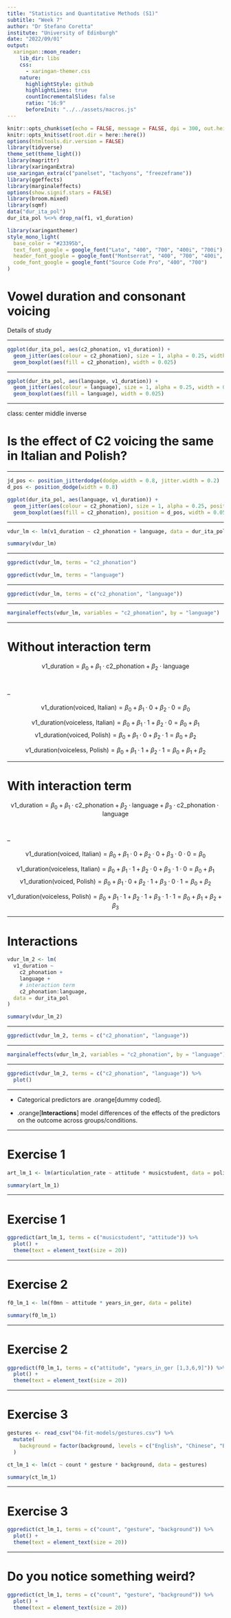 ```yaml
---
title: "Statistics and Quantitative Methods (S1)"
subtitle: "Week 7"
author: "Dr Stefano Coretta"
institute: "University of Edinburgh"
date: "2022/09/01"
output:
  xaringan::moon_reader:
    lib_dir: libs
    css:
      - xaringan-themer.css
    nature:
      highlightStyle: github
      highlightLines: true
      countIncrementalSlides: false
      ratio: "16:9"
      beforeInit: "../../assets/macros.js"
---
```


```r
knitr::opts_chunk$set(echo = FALSE, message = FALSE, dpi = 300, out.height = "500px", fig.align = "center")
knitr::opts_knit$set(root.dir = here::here())
options(htmltools.dir.version = FALSE)
library(tidyverse)
theme_set(theme_light())
library(magrittr)
library(xaringanExtra)
use_xaringan_extra(c("panelset", "tachyons", "freezeframe"))
library(ggeffects)
library(marginaleffects)
options(show.signif.stars = FALSE)
library(broom.mixed)
library(sqmf)
data("dur_ita_pol")
dur_ita_pol %<>% drop_na(f1, v1_duration)
```

```r
library(xaringanthemer)
style_mono_light(
  base_color = "#23395b",
  text_font_google = google_font("Lato", "400", "700", "400i", "700i"),
  header_font_google = google_font("Montserrat", "400", "700", "400i", "700i"),
  code_font_google = google_font("Source Code Pro", "400", "700")
)
```

# Vowel duration and consonant voicing

Details of study

---

```r
ggplot(dur_ita_pol, aes(c2_phonation, v1_duration)) +
  geom_jitter(aes(colour = c2_phonation), size = 1, alpha = 0.25, width = 0.2) +
  geom_boxplot(aes(fill = c2_phonation), width = 0.025)
```

---

```r
ggplot(dur_ita_pol, aes(language, v1_duration)) +
  geom_jitter(aes(colour = language), size = 1, alpha = 0.25, width = 0.2) +
  geom_boxplot(aes(fill = language), width = 0.025)
```

---

class: center middle inverse

# Is the effect of C2 voicing the same in Italian and Polish?

---

```r
jd_pos <- position_jitterdodge(dodge.width = 0.8, jitter.width = 0.2)
d_pos <- position_dodge(width = 0.8)

ggplot(dur_ita_pol, aes(language, v1_duration)) +
  geom_jitter(aes(colour = c2_phonation), size = 1, alpha = 0.25, position = jd_pos) +
  geom_boxplot(aes(fill = c2_phonation), position = d_pos, width = 0.05)
```

---

```r
vdur_lm <- lm(v1_duration ~ c2_phonation + language, data = dur_ita_pol)

summary(vdur_lm)
```

---

```r
ggpredict(vdur_lm, terms = "c2_phonation")
```

```r
ggpredict(vdur_lm, terms = "language")
```

---

```r
ggpredict(vdur_lm, terms = c("c2_phonation", "language"))
```

---

```r
marginaleffects(vdur_lm, variables = "c2_phonation", by = "language")
```


---

# Without interaction term

$$\text{v1_duration} = \beta_0 + \beta_1 \cdot \text{c2_phonation} + \beta_2 \cdot \text{language}$$

<br>

--

$$\text{v1_duration(voiced, Italian)} = \beta_0 + \beta_1 \cdot 0 + \beta_2 \cdot 0 = \beta_0$$

$$\text{v1_duration(voiceless, Italian)} = \beta_0 + \beta_1 \cdot 1 + \beta_2 \cdot 0 = \beta_0 + \beta_1$$
$$\text{v1_duration(voiced, Polish)} = \beta_0 + \beta_1 \cdot 0 + \beta_2 \cdot 1 = \beta_0 + \beta_2$$

$$\text{v1_duration(voiceless, Polish)} = \beta_0 + \beta_1 \cdot 1 + \beta_2 \cdot 1 = \beta_0 + \beta_1 + \beta_2$$

---

# With interaction term

$$\text{v1_duration} = \beta_0 + \beta_1 \cdot \text{c2_phonation} + \beta_2 \cdot \text{language} + \beta_3 \cdot \text{c2_phonation} \cdot \text{language}$$

<br>

--

$$\text{v1_duration(voiced, Italian)} = \beta_0 + \beta_1 \cdot 0 + \beta_2 \cdot 0 + \beta_3 \cdot 0 \cdot 0= \beta_0$$

$$\text{v1_duration(voiceless, Italian)} = \beta_0 + \beta_1 \cdot 1 + \beta_2 \cdot 0 + \beta_3 \cdot 1 \cdot 0 = \beta_0 + \beta_1$$
$$\text{v1_duration(voiced, Polish)} = \beta_0 + \beta_1 \cdot 0 + \beta_2 \cdot 1 + \beta_3 \cdot 0 \cdot 1 = \beta_0 + \beta_2$$

$$\text{v1_duration(voiceless, Polish)} = \beta_0 + \beta_1 \cdot 1 + \beta_2 \cdot 1 + \beta_3 \cdot 1 \cdot 1 = \beta_0 + \beta_1 + \beta_2 + \beta_3$$


---

# Interactions

```r
vdur_lm_2 <- lm(
  v1_duration ~ 
    c2_phonation + 
    language + 
    # interaction term
    c2_phonation:language,
  data = dur_ita_pol
)

summary(vdur_lm_2)
```

---

```r
ggpredict(vdur_lm_2, terms = c("c2_phonation", "language"))
```

---

```r
marginaleffects(vdur_lm_2, variables = "c2_phonation", by = "language")
```

---

```r
ggpredict(vdur_lm_2, terms = c("c2_phonation", "language")) %>%
  plot()
```

---


* Categorical predictors are .orange[dummy coded].

* .orange[**Interactions**] model differences of the effects of the predictors on the outcome across groups/conditions.

---

# Exercise 1

```r
art_lm_1 <- lm(articulation_rate ~ attitude * musicstudent, data = polite)

summary(art_lm_1)
```

---

# Exercise 1

```r
ggpredict(art_lm_1, terms = c("musicstudent", "attitude")) %>%
  plot() +
  theme(text = element_text(size = 20))
```

---

# Exercise 2

```r
f0_lm_1 <- lm(f0mn ~ attitude * years_in_ger, data = polite)

summary(f0_lm_1)
```

---

# Exercise 2

```r
ggpredict(f0_lm_1, terms = c("attitude", "years_in_ger [1,3,6,9]")) %>%
  plot() +
  theme(text = element_text(size = 20))
```

---

# Exercise 3

```r
gestures <- read_csv("04-fit-models/gestures.csv") %>%
  mutate(
    background = factor(background, levels = c("English", "Chinese", "Bengali"))
  )

ct_lm_1 <- lm(ct ~ count * gesture * background, data = gestures)

summary(ct_lm_1)
```

---

# Exercise 3

```r
ggpredict(ct_lm_1, terms = c("count", "gesture", "background")) %>%
  plot() +
  theme(text = element_text(size = 20))
```

---

# Do you notice something weird?

```r
ggpredict(ct_lm_1, terms = c("count", "gesture", "background")) %>%
  plot() +
  theme(text = element_text(size = 20))
```

